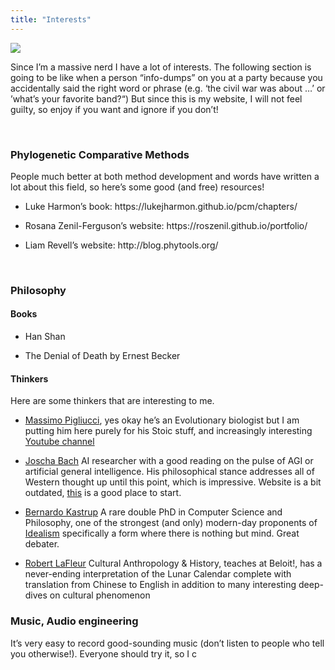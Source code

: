 ```yaml
---
title: "Interests"
---
```

![](bass.jpg)


Since I'm a massive nerd I have a lot of interests. The following section is going to be like when a person "info-dumps" on you at a party because you accidentally said the right word or phrase (e.g. 'the civil war was about ...' or 'what's your favorite band?") But since this is my website, I will not feel guilty, so enjoy if you want and ignore if you don't!

<br> 

### Phylogenetic Comparative Methods 

People much better at both method development and words have written a lot about this field, so here's some good (and free) resources! 

* Luke Harmon's book: https://lukejharmon.github.io/pcm/chapters/

* Rosana Zenil-Ferguson's website: https://roszenil.github.io/portfolio/

* Liam Revell's website: http://blog.phytools.org/

<br>

### Philosophy 

#### Books 


* Han Shan 


* The Denial of Death by Ernest Becker 


#### Thinkers
Here are some thinkers that are interesting to me. 

* [Massimo Pigliucci](https://massimopigliucci.com/), yes okay he's an Evolutionary biologist but I am putting him here purely for his Stoic stuff, and increasingly interesting [Youtube channel](https://www.youtube.com/user/MassimoPigliucci)

* [Joscha Bach](http://bach.ai/) AI researcher with a good reading on the pulse of AGI or artificial general intelligence. His philosophical stance addresses all of Western thought up until this point, which is impressive. Website is a bit outdated, [this](https://www.youtube.com/watch?v=e3K5UxWRRuY) is a good place to start. 

* [Bernardo Kastrup](https://www.bernardokastrup.com/) A rare double PhD in Computer Science and Philosophy, one of the strongest (and only) modern-day proponents of [Idealism](https://en.wikipedia.org/wiki/Idealism) specifically a form where there is nothing but mind. Great debater.

* [Robert LaFleur](http://robert-lafleur.blogspot.com/) Cultural Anthropology & History, teaches at Beloit!, has a never-ending interpretation of the Lunar Calendar complete with translation from Chinese to English in addition to many interesting deep-dives on cultural phenomenon


### Music, Audio engineering 

It's very easy to record good-sounding music (don't listen to people who tell you otherwise!). Everyone should try it, so I c



